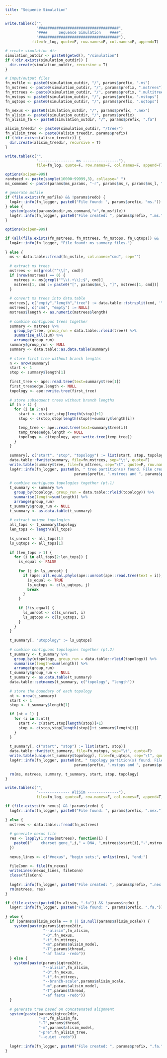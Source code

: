 ```yaml
---
title: "Sequence Simulation"
---
```


```r
write.table(c("",
              "####################################",
              "####     Sequence Simulation    ####",
              "####################################"),
            file=fn_log, quote=F, row.names=F, col.names=F, append=T)

# create simulation dir
simulation_outdir <- paste0(getwd(), "/simulation")
if (!dir.exists(simulation_outdir)) {
  dir.create(simulation_outdir, recursive = T)
}

# input/output files
fn_msfile <- paste0(simulation_outdir, "/", params$prefix, ".ms")
fn_mstrees <- paste0(simulation_outdir, "/", params$prefix, ".mstrees")
fn_mttrees <- paste0(simulation_outdir, "/", params$prefix, ".multitree")
fn_mstops <- paste0(simulation_outdir, "/", params$prefix, ".mstops")
fn_uqtops <- paste0(simulation_outdir, "/", params$prefix, ".uqtops")

fn_nexus <- paste0(simulation_outdir, "/", params$prefix, ".nex")
fn_alisim <- paste0(simulation_outdir, "/", params$prefix)
fn_alisim_fa <- paste0(simulation_outdir, "/", params$prefix, ".fa")

alisim_treedir <- paste0(simulation_outdir, "/tree/")
fn_alisim_tree <- paste0(alisim_treedir, params$prefix)
if (!dir.exists(alisim_treedir)) {
  dir.create(alisim_treedir, recursive = T)
}
```

```r
write.table(c("",
              "---------------- ms ----------------"),
              file=fn_log, quote=F, row.names=F, col.names=F, append=T)

options(scipen=999)
randseed <- paste(sample(10000:99999,3), collapse=" ")
ms_command <- paste(params$ms_params, "-r", params$ms_r, params$ms_l, "-seeds", randseed)

# generate msfile
if (file.exists(fn_msfile) && !params$redo) {
  log4r::info(fn_logger, paste0("File found: ", params$prefix, "ms."))
} else {
  system(paste(params$msdir,ms_command,">",fn_msfile))
  log4r::info(fn_logger, paste0("File created: ", params$prefix, ".ms."))
}
```

```r
options(scipen=999)

if (all(file.exists(fn_mstrees, fn_mttrees, fn_mstops, fn_uqtops)) && !params$redo) {
  log4r::info(fn_logger, "File found: ms summary files.")
  
} else {
  ms <- data.table::fread(fn_msfile, col.names="cmd", sep="")
  
  # extract ms trees
  mstrees <- ms[grepl("^\\[", cmd)]
  if (nrow(mstrees) == 0) {
    mstrees <- ms[grepl("^\\(.+\\);$", cmd)]
    mstrees[1, cmd := paste0("[", params$ms_l, "]", mstrees[1, cmd])]
  }
  
  # convert ms trees into data.table
  mstrees[, c("empty","length","tree") := data.table::tstrsplit(cmd, '\\[|\\]', fixed = FALSE)]
  mstrees[, c("cmd", "empty") := NULL]
  mstrees$length <- as.numeric(mstrees$length)
  
  # combine contiguous trees together  
  summary <- mstrees %>%
    group_by(tree, group_run = data.table::rleid(tree)) %>%
    summarise_all(sum) %>%
    arrange(group_run)
  summary$group_run <- NULL
  summary <- data.table::as.data.table(summary)
    
  # store first tree without branch lengths  
  n <- nrow(summary)
  start <- 1
  stop <- summary$length[1]
  
  first_tree <- ape::read.tree(text=summary$tree[1])
  first_tree$edge.length <- NULL
  topology <- ape::write.tree(first_tree)
    
  # store subsequent trees without branch lengths
  if (n > 1) {
    for (i in 2:n){
      start <- c(start,stop[length(stop)]+1)
      stop <- c(stop,stop[length(stop)]+summary$length[i])

      temp_tree <- ape::read.tree(text=summary$tree[i])
      temp_tree$edge.length <- NULL
      topology <- c(topology, ape::write.tree(temp_tree))
    }
  }
    
  summary[, c("start", "stop", "topology") := list(start, stop, topology)]
  data.table::fwrite(summary, file=fn_mstrees, sep="\t", quote=F)
  write.table(summary$tree, file=fn_mttrees, sep="\t", quote=F, row.names=F, col.names=F)
  log4r::info(fn_logger, paste0(n, " tree partition(s) found. File created: ",
                               params$prefix, ".mstrees and ", params$prefix, ".multitree"))
    
  # combine contiguous topologies together (pt.1)
  t_summary <- summary %>%
    group_by(topology, group_run = data.table::rleid(topology)) %>%
    summarise(length=sum(length)) %>%
    arrange(group_run)
  t_summary$group_run <- NULL
  t_summary <- as.data.table(t_summary)
  
  # extract unique topologies
  all_tops <- t_summary$topology
  len_tops <- length(all_tops)
  
  ls_unroot <- all_tops[1]
  ls_uqtops <- all_tops[1]
  
  if (len_tops > 1) {
    for (i in all_tops[2:len_tops]) {
      is_equal <- FALSE
      
      for (j in ls_unroot) {
        if (ape::all.equal.phylo(ape::unroot(ape::read.tree(text = i)), ape::unroot(ape::read.tree(text = j)))) {
          is_equal <- TRUE
          ls_uqtops <- c(ls_uqtops, j)
          break
        }
      }
      
      if (!is_equal) {
        ls_unroot <- c(ls_unroot, i)
        ls_uqtops <- c(ls_uqtops, i)
      }
    }
  }
  
  t_summary[, "utopology" := ls_uqtops]
  
  # combine contiguous topologies together (pt.2)
  t_summary <- t_summary %>%
    group_by(utopology, group_run = data.table::rleid(topology)) %>%
    summarise(length=sum(length)) %>%
    arrange(group_run)
  t_summary$group_run <- NULL
  t_summary <- as.data.table(t_summary)
  data.table::setnames(t_summary, c("topology", "length"))
   
  # store the boundary of each topology 
  nt <- nrow(t_summary)
  start <- 1
  stop <- t_summary$length[1]

  if (nt > 1) {
    for (i in 2:nt){
      start <- c(start,stop[length(stop)]+1)
      stop <- c(stop,stop[length(stop)]+t_summary$length[i])
    }
  }    
  
  t_summary[, c("start", "stop") := list(start, stop)]
  data.table::fwrite(t_summary, file=fn_mstops, sep="\t", quote=F)
  write.table(unique(t_summary$topology), file=fn_uqtops, sep="\t", quote=F, row.names=F, col.names=F)
  log4r::info(fn_logger, paste0(nt, " topology partition(s) found. File created: ", 
                               params$prefix, ".mstops and ", params$prefix, ".uqtops"))
  
  rm(ms, mstrees, summary, t_summary, start, stop, topology)
}
```

```r
write.table(c("",
              "-------------- AliSim --------------"),
              file=fn_log, quote=F, row.names=F, col.names=F, append=T)

if (file.exists(fn_nexus) && !params$redo) {
  log4r::info(fn_logger, paste0("File found: ", params$prefix, ".nex."))
  
} else {
  mstrees <- data.table::fread(fn_mstrees)
  
  # generate nexus file
  res <- lapply(1:nrow(mstrees), function(i) {
    paste0("    charset gene_",i," = DNA, ",mstrees$start[i],"-",mstrees$stop[i],";")
  })
  
  nexus_lines <- c("#nexus", "begin sets;", unlist(res), "end;")
  
  fileConn <- file(fn_nexus)
  writeLines(nexus_lines, fileConn)
  close(fileConn)
  
  log4r::info(fn_logger, paste0("File created: ", params$prefix, ".nex."))
  rm(mstrees, res)
}
```

```r
if (file.exists(paste0(fn_alisim, ".fa")) && !params$redo) {
  log4r::info(fn_logger, paste0("File found: ", params$prefix, ".fa."))
  
} else {
  if (params$alisim_scale == 0 || is.null(params$alisim_scale)) {
    system(paste(params$iqtree2dir,
                 "--alisim",fn_alisim,
                 "-Q",fn_nexus,
                 "-t",fn_mttrees,
                 "-m",params$alisim_model,
                 "-T",params$thread,
                 "-af fasta -redo"))
  } else {
    system(paste(params$iqtree2dir,
                 "--alisim",fn_alisim,
                 "-Q",fn_nexus,
                 "-t",fn_mttrees,
                 "--branch-scale",params$alisim_scale,
                 "-m",params$alisim_model,
                 "-T",params$thread,
                 "-af fasta -redo"))
  }
  
  # generate tree based on concatenated alignment
  system(paste(params$iqtree2dir,
               "-s",fn_alisim_fa,
               "-T",params$thread,
               "-m",params$alisim_model,
               "-pre",fn_alisim_tree,
               "--quiet -redo"))
  
  log4r::info(fn_logger, paste0("File created: ", params$prefix, ".fa."))
}
```
